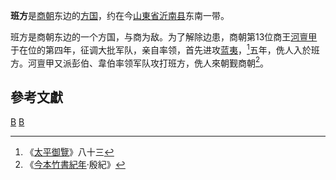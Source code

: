 '''班方'''是[[商朝|商朝]]东边的[[方国|方国]]，约在今[[山東省|山東省]][[沂南县|沂南县]]东南一带。

班方是商朝东边的一个方国，与商为敌。为了解除边患，商朝第13位商王[[河亶甲|河亶甲]]于在位的第四年，征调大批军队，亲自率领，首先进攻[[蓝夷|蓝夷]]，<ref>《[[太平御覽|太平御覽]]》八十三</ref>五年，侁人入於班方。河亶甲又派彭伯、韋伯率领军队攻打班方，侁人來朝觐商朝<ref>《[[今本竹書紀年|今本竹書紀年]]·殷紀》</ref>。

== 參考文獻 ==
{{reflist}}

[[Category:中國古代民族與國家|B]]
[[Category:商朝诸侯国|B]]
